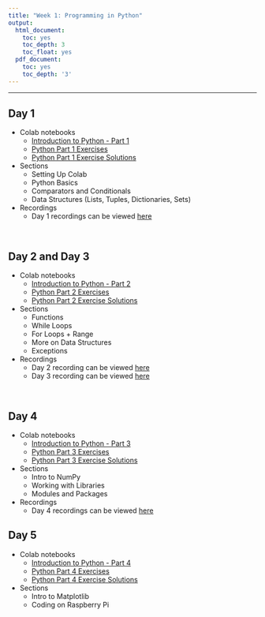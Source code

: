 ```yaml
---
title: "Week 1: Programming in Python"
output:
  html_document:
    toc: yes
    toc_depth: 3
    toc_float: yes
  pdf_document:
    toc: yes
    toc_depth: '3'
---
```


---

## Day 1 


* Colab notebooks
  * [Introduction to Python - Part 1](https://colab.research.google.com/drive/1cXO-n8fnLDH2zdYMLWcD4wDap3q2RwEO?usp=sharing)
  * [Python Part 1 Exercises](https://colab.research.google.com/drive/1YmBhVIz44JaT5KmcA_0xCSOBXbdojPyc?usp=sharing)
  * [Python Part 1 Exercise Solutions](https://colab.research.google.com/drive/1-CqD0EU14uemonqM1aLLK-eX8Ur_gNmk?usp=sharing)

* Sections
  * Setting Up Colab
  * Python Basics
  * Comparators and Conditionals
  * Data Structures (Lists, Tuples, Dictionaries, Sets)

* Recordings
  * Day 1 recordings can be viewed [here](https://harvard.zoom.us/rec/share/OORtyaUPqd8Gn8jR_6cEkksg3ykkUHMCBYW868h-YTpIlTGPWJCZ5q1gtCBsLGM.Rmja82fi5x_tjtjt)
  
  


<br>

## Day 2 and Day 3

* Colab notebooks
  * [Introduction to Python - Part 2](https://colab.research.google.com/drive/1N7sK4qA63UM-L3P8zoK4BaZqwABej8Xi?usp=sharing) 
  * [Python Part 2 Exercises](https://colab.research.google.com/drive/1oYyENE4h0xBCmUMTt3_Bzj3_9CtBLBA-?usp=sharing)
  * [Python Part 2 Exercise Solutions](https://colab.research.google.com/drive/1UUU5dRVtZ5r1uv7P7MJ6Q6JmIsqXSbvO?usp=sharing)

* Sections
   * Functions
   * While Loops 
   * For Loops + Range
   * More on Data Structures
   * Exceptions 
   
* Recordings
  * Day 2 recording can be viewed [here](https://harvard.zoom.us/rec/share/Xuei_m8H2nmfvy9BUBZ1WFiw-6ACnOW-HuEbF-5tQgAutUFgjj0KUHh9P2DH3NNN.akxtWf8NKtuaKxeO)
  * Day 3 recording can be viewed [here](https://harvard.zoom.us/rec/share/4rjc1CmQ32izpJihSZvUj7S8vgsv1nDHrIgRXSJfypyNf0ft0zmiDi6HgZCc3sH-.izeqXaxbs7AuWxQz)

<br>

## Day 4

* Colab notebooks
  * [Introduction to Python - Part 3](https://colab.research.google.com/drive/1vPDXXMQtPedLmxHTKmWkNinjtQACK2NT?usp=sharing) 
  * [Python Part 3 Exercises](https://colab.research.google.com/drive/198D70rNUXLmGx4A0cLpmW66oOY48TKMn?usp=sharing)
  * [Python Part 3 Exercise Solutions]()

* Sections
  * Intro to NumPy
  * Working with Libraries
  * Modules and Packages

* Recordings
  * Day 4 recordings can be viewed [here](https://harvard.zoom.us/rec/share/TFcNg_lyeJglOoaOEAPavg7WUVNpjcxluFyraCCtF4WoM8aOxZosEtcRfETOx1hp.png-yZWMGyx-SA5b)
<br>

## Day 5

* Colab notebooks
  * [Introduction to Python - Part 4](https://colab.research.google.com/drive/1QgHqcXa91VafW8abrntKGMETiWQSlARu?usp=sharing) 
  * [Python Part 4 Exercises](https://colab.research.google.com/drive/1mOuBtpD0bRpN2IvlRoe0mE1NLbKpbt3J?usp=sharing)
  * [Python Part 4 Exercise Solutions]()

* Sections
  * Intro to Matplotlib
  * Coding on Raspberry Pi

<br>





